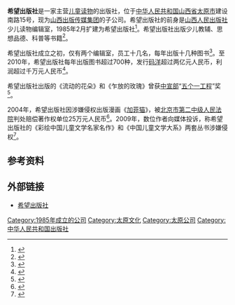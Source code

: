 {{coord|37.85454|112.57901|display=title}}
{{Infobox Company
|company_name     = 希望出版社
|company_name_en  = Hope Publishing House
|company_logo     = 
|predecessor   = 山西人民出版社少儿读物编辑室
| parent  = [[山西出版传媒集团|山西出版传媒集团]]
|foundation       = {{CHN}}[[山西省|山西省]][[太原市|太原市]]（1985年2月）
|location         = 山西省太原市建设南路15号
|zip_code       = 030001
| homepage   = {{URL|www.xwcbs.cn}}
}}
'''希望出版社'''是一家主营[[儿童读物|儿童读物]]的出版社，位于[[中华人民共和国|中华人民共和国]][[山西省|山西省]][[太原市|太原市]]建设南路15号，现为[[山西出版传媒集团|山西出版传媒集团]]的子公司。希望出版社的前身是[[山西人民出版社|山西人民出版社]]少儿读物编辑室，1985年2月扩建为希望出版社<ref>{{cite book|editor=许力以|title=中国出版百科全书|date=1997-12|publisher=书海出版社|location=山西|isbn=7-80550-211-0|pages=107}}</ref>。希望出版社出版少儿教辅、思想品德、科普等书籍<ref>{{cite web|title=公司介绍|url=http://www.xwcbs.cn/index.aspx?menuid=3&type=introduct&lanmuid=1&language=cn|accessdate=2016-01-28|website=希望出版社|archive-date=2018-09-27|archive-url=https://web.archive.org/web/20180927180310/http://www.xwcbs.cn/index.aspx?menuid=3&type=introduct&lanmuid=1&language=cn|dead-url=no}}</ref>。

希望出版社成立之初，仅有两个编辑室，员工十几名，每年出版十几种图书<ref>{{cite news|title=希望出版社昨满二十岁(组图)|url=http://news.sohu.com/20050729/n226488555.shtml|accessdate=2016-01-28|agency=山西晚报|date=2005-07-29}}</ref>。至2010年，希望出版社每年出版图书超过700种，发行[[码洋|码洋]]超过两亿元人民币，利润超过千万元人民币<ref>{{cite news|title=希望出版社|url=http://www.chinaxwcb.com/2010-04/22/content_194414.htm|accessdate=2016-01-28|agency=中国新闻出版网|date=2010-04-22}}{{Dead link|date=2020年1月 |bot=InternetArchiveBot |fix-attempted=yes }}</ref>。

希望出版社出版的《流动的花朵》和《乍放的玫瑰》曾获[[中共中央宣传部|中宣部]]“[[五个一工程|五个一工程]]”奖<ref>{{cite news|title=希望出版社：做儿童文学的忠诚守望者|url=http://www.chinaxwcb.com/2013-06/28/content_271515.htm|accessdate=2016-01-28|agency=中国新闻出版网/报|date=2013-06-28}}{{Dead link|date=2019年10月 |bot=InternetArchiveBot |fix-attempted=yes }}</ref>。

2004年，希望出版社因涉嫌侵权出版漫画《[[加菲猫|加菲猫]]》，被[[北京市第二中级人民法院|北京市第二中级人民法院]]判处赔偿著作权单位25万元人民币<ref>{{cite news|title=加菲猫主人中国维权　希望出版社被判赔25万元|url=http://news.163.com/41221/1/183CA1VP0001124T.html|accessdate=2016-01-28|agency=新京报|date=2004-12-21|archive-date=2005-11-24|archive-url=https://web.archive.org/web/20051124030022/http://news.163.com/41221/1/183CA1VP0001124T.html|dead-url=no}}</ref>。2009年，数位作者向媒体投诉，称希望出版社的《彩绘中国儿童文学名家名作》和《中国儿童文学大系》两套丛书涉嫌侵权<ref>{{cite news|title=孙晨：希望出版社卷进连环“侵权门”|url=http://culture.gxnews.com.cn/staticpages/20100528/newgx4bfea4a1-2980079.shtml|accessdate=2016-01-28|agency=中青在线|date=2010-05-28}}{{Dead link|date=2020年6月 |bot=InternetArchiveBot |fix-attempted=yes }}</ref>。

== 参考资料 ==
{{reflist}}

== 外部链接 ==
* [http://www.xwcbs.cn/ 希望出版社] {{Wayback|url=http://www.xwcbs.cn/ |date=20210118073052 }}

[[Category:1985年成立的公司|Category:1985年成立的公司]]
[[Category:太原文化|Category:太原文化]]
[[Category:太原公司|Category:太原公司]]
[[Category:中华人民共和国出版社|Category:中华人民共和国出版社]]